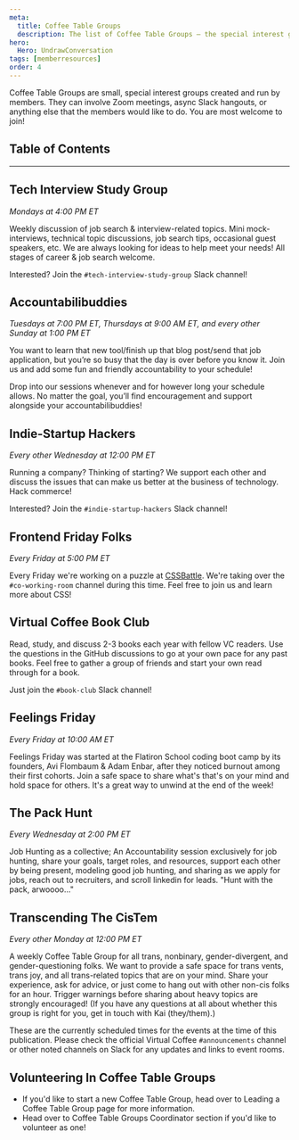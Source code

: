 ```yaml
---
meta:
  title: Coffee Table Groups
  description: The list of Coffee Table Groups — the special interest groups created and run by our members.
hero:
  Hero: UndrawConversation
tags: [memberresources]
order: 4
---
```



<TextContainer background="light" showBackToTopLink={false}>

<LeadText>

Coffee Table Groups are small, special interest groups created and run by members. They can involve Zoom meetings, async Slack hangouts, or anything else that the members would like to do. You are most welcome to join!

</LeadText>

</TextContainer>

## Table of Contents

<TextContainer showBackToTopLink={false}>

---

## Tech Interview Study Group

<LeadText>

_Mondays at 4:00 PM ET_

</LeadText>

Weekly discussion of job search & interview-related topics. Mini mock-interviews, technical topic discussions, job search tips, occasional guest speakers, etc. We are always looking for ideas to help meet your needs! All stages of career & job search welcome.

Interested? Join the `#tech-interview-study-group` Slack channel!

</TextContainer>

<TextContainer>

## Accountabilibuddies

<LeadText>

_Tuesdays at 7:00 PM ET, Thursdays at 9:00 AM ET, and every other Sunday at 1:00 PM ET_

</LeadText>

You want to learn that new tool/finish up that blog post/send that job application, but you’re so busy that the day is over before you know it. Join us and add some fun and friendly accountability to your schedule!

Drop into our sessions whenever and for however long your schedule allows. No matter the goal, you’ll find encouragement and support alongside your accountabilibuddies!

</TextContainer>

<TextContainer>

## Indie-Startup Hackers

<LeadText>

_Every other Wednesday at 12:00 PM ET_

</LeadText>

Running a company? Thinking of starting? We support each other and discuss the issues that can make us better at the business of technology. Hack commerce!

Interested? Join the `#indie-startup-hackers` Slack channel!

</TextContainer>

<TextContainer>

## Frontend Friday Folks

<LeadText>

_Every Friday at 5:00 PM ET_

</LeadText>

Every Friday we're working on a puzzle at [CSSBattle](https://cssbattle.dev/). We're taking over the `#co-working-room` channel during this time. Feel free to join us and learn more about CSS!

</TextContainer>

<TextContainer>

## Virtual Coffee Book Club

Read, study, and discuss 2-3 books each year with fellow VC readers. Use the questions in the GitHub discussions to go at your own pace for any past books. Feel free to gather a group of friends and start your own read through for a book.

Just join the `#book-club` Slack channel!

</TextContainer>

<TextContainer>

## Feelings Friday

<LeadText>

_Every Friday at 10:00 AM ET_

</LeadText>

Feelings Friday was started at the Flatiron School coding boot camp by its founders, Avi Flombaum & Adam Enbar, after they noticed burnout among their first cohorts. Join a safe space to share what's that's on your mind and hold space for others. It's a great way to unwind at the end of the week!

</TextContainer>

<TextContainer>

## The Pack Hunt

<LeadText>

_Every Wednesday at 2:00 PM ET_

</LeadText>

Job Hunting as a collective; An Accountability session exclusively for job hunting, share your goals, target roles, and resources, support each other by being present, modeling good job hunting, and sharing as we apply for jobs, reach out to recruiters, and scroll linkedin for leads. "Hunt with the pack, arwoooo..."

</TextContainer>

<TextContainer>

## Transcending The CisTem

<LeadText>

_Every other Monday at 12:00 PM ET_

</LeadText>

A weekly Coffee Table Group for all trans, nonbinary, gender-divergent, and gender-questioning folks. We want to provide a safe space for trans vents, trans joy, and all trans-related topics that are on your mind. Share your experience, ask for advice, or just come to hang out with other non-cis folks for an hour. Trigger warnings before sharing about heavy topics are strongly encouraged! (If you have any questions at all about whether this group is right for you, get in touch with Kai (they/them).)

</TextContainer>

<TextContainer background="light">

<LeadText>

These are the currently scheduled times for the events at the time of this publication. Please check the official Virtual Coffee `#announcements` channel or other noted channels on Slack for any updates and links to event rooms.

</LeadText>

</TextContainer>

<TextContainer>

## Volunteering In Coffee Table Groups

- If you'd like to start a new Coffee Table Group, head over to <Link to="/resources/virtual-coffee/get-involved/coffee-table-groups">Leading a Coffee Table Group</Link> page for more information.
- Head over to <Link to="/resources/virtual-coffee/get-involved/paths-to-leadership#coffee-table-groups-coordinator">Coffee Table Groups Coordinator</Link> section if you'd like to volunteer as one!

</TextContainer>
